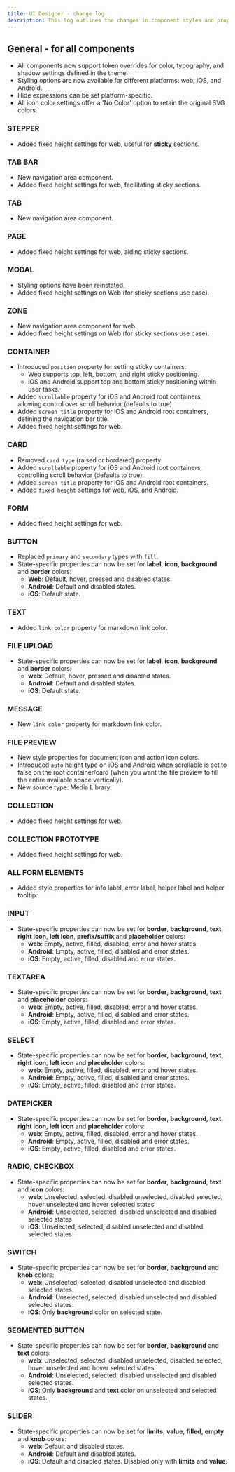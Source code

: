 ```yaml
---
title: UI Designer - change log
description: This log outlines the changes in component styles and props from version 3.x to version 4.0.
---
```


## **General - for all components**

- All components now support token overrides for color, typography, and shadow settings defined in the theme.
- Styling options are now available for different platforms: web, iOS, and Android.
- Hide expressions can be set platform-specific.
- All icon color settings offer a 'No Color' option to retain the original SVG colors.

### **STEPPER**

- Added fixed height settings for web, useful for [**sticky**](/4.0/docs/building-blocks/process/navigation-areas#how-to-create-a-header-footer-zone) sections.

### **TAB BAR**

- New navigation area component.
- Added fixed height settings for web, facilitating sticky sections.


### **TAB**

- New navigation area component.

### **PAGE**

- Added fixed height settings for web, aiding sticky sections.

### **MODAL**

- Styling options have been reinstated.
- Added fixed height settings on Web (for sticky sections use case).

### **ZONE**

- New navigation area component for web.
- Added fixed height settings on Web (for sticky sections use case).

### **CONTAINER**

- Introduced `position` property for setting sticky containers.
    - Web supports top, left, bottom, and right sticky positioning.
    - iOS and Android support top and bottom sticky positioning within user tasks.
- Added `scrollable` property for iOS and Android root containers, allowing control over scroll behavior (defaults to true).
- Added `screen title` property for iOS and Android root containers, defining the navigation bar title.
- Added fixed height settings for web.

### **CARD**

- Removed `card type` (raised or bordered) property.
- Added `scrollable` property for iOS and Android root containers, controlling scroll behavior (defaults to true).
- Added `screen title` property for iOS and Android root containers.
- Added `fixed height` settings for web, iOS, and Android.

### **FORM**

- Added fixed height settings for web.

### **BUTTON**

- Replaced `primary` and `secondary` types with `fill`.
- State-specific properties can now be set for **label**, **icon**, **background** and **border** colors:
    - **Web**: Default, hover, pressed and disabled states.
    - **Android**: Default and disabled states.
    - **iOS**: Default state.

### **TEXT**

- Added `link color` property for markdown link color.


### **FILE UPLOAD**

- State-specific properties can now be set for **label**, **icon**, **background** and **border** colors:
    - **web**: Default, hover, pressed and disabled states.
    - **Android**: Default and disabled states.
    - **iOS**: Default state.

### **MESSAGE**

- New `link color` property for markdown link color.

### **FILE PREVIEW**

- New style properties for document icon and action icon colors.
- Introduced `auto` height type on iOS and Android when scrollable is set to false on the root container/card (when you want the file preview to fill the entire available space vertically).
- New source type: Media Library.

### **COLLECTION**

- Added fixed height settings for web.

### **COLLECTION PROTOTYPE**

- Added fixed height settings for web.

### **ALL FORM ELEMENTS**

- Added style properties for info label, error label, helper label and helper tooltip.

### **INPUT**

- State-specific properties can now be set for **border**, **background**, **text**, **right icon**, **left icon**, **prefix/suffix** and **placeholder** colors:
    - **web**: Empty, active, filled, disabled, error and hover states.
    - **Android**: Empty, active, filled, disabled and error states.
    - **iOS**: Empty, active, filled, disabled and error states.

### **TEXTAREA**

- State-specific properties can now be set for **border**, **background**, **text** and **placeholder** colors:
    - **web**: Empty, active, filled, disabled, error and hover states.
    - **Android**: Empty, active, filled, disabled and error states.
    - **iOS**: Empty, active, filled, disabled and error states.

### **SELECT**

- State-specific properties can now be set for **border**, **background**, **text**, **right icon**, **left icon** and **placeholder** colors:
    - **web**: Empty, active, filled, disabled, error and hover states.
    - **Android**: Empty, active, filled, disabled and error states.
    - **iOS**: Empty, active, filled, disabled and error states.

### **DATEPICKER**

- State-specific properties can now be set for **border**, **background**, **text**, **right icon**, **left icon** and **placeholder** colors:
    - **web**: Empty, active, filled, disabled, error and hover states.
    - **Android**: Empty, active, filled, disabled and error states.
    - **iOS**: Empty, active, filled, disabled and error states.

### **RADIO, CHECKBOX**

- State-specific properties can now be set for **border**, **background**, **text** and **icon** colors:
    - **web**: Unselected, selected, disabled unselected, disabled selected, hover unselected and hover selected states
    - **Android**: Unselected, selected, disabled unselected and disabled selected states
    - **iOS**: Unselected, selected, disabled unselected and disabled selected states

### **SWITCH**

- State-specific properties can now be set for **border**, **background** and **knob** colors:
    - **web**: Unselected, selected, disabled unselected and disabled selected states.
    - **Android**: Unselected, selected, disabled unselected and disabled selected states.
    - **iOS**: Only **background** color on selected state.

### **SEGMENTED BUTTON**

- State-specific properties can now be set for **border**, **background** and **text** colors:
    - **web**: Unselected, selected, disabled unselected, disabled selected, hover unselected and hover selected states.
    - **Android**: Unselected, selected, disabled unselected and disabled selected states.
    - **iOS**: Only **background** and **text** color on unselected and selected states.

### **SLIDER**

- State-specific properties can now be set for **limits**, **value**, **filled**, **empty** and **knob** colors:
    - **web**: Default and disabled states.
    - **Android**: Default and disabled states.
    - **iOS**: Default and disabled states. Disabled only with **limits** and **value**.